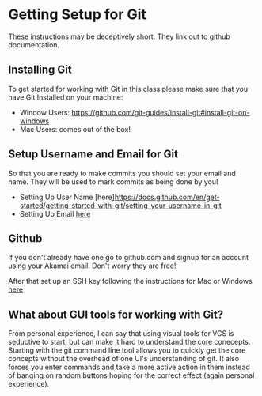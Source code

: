 # Getting Setup for Git
These instructions may be deceptively short.  They link out to github documentation.

## Installing Git
To get started for working with Git in this class please make sure that you have Git Installed on your machine:
- Window Users: https://github.com/git-guides/install-git#install-git-on-windows
- Mac Users: comes out of the box!

## Setup Username and Email for Git
So that you are ready to make commits you should set your email and name.  They will be used to mark commits as being done by you!
- Setting Up User Name [here]https://docs.github.com/en/get-started/getting-started-with-git/setting-your-username-in-git
- Setting Up Email [here](https://docs.github.com/en/account-and-profile/setting-up-and-managing-your-personal-account-on-github/managing-email-preferences/setting-your-commit-email-address)
## Github
If you don't already have one go to github.com and signup for an account using your Akamai email.  Don't worry they are free!

After that set up an SSH key following the instructions for Mac or Windows [here](https://docs.github.com/en/authentication/connecting-to-github-with-ssh/generating-a-new-ssh-key-and-adding-it-to-the-ssh-agent)



## What about GUI tools for working with Git? 
From personal experience, I can say that using visual tools for VCS is seductive to start, but can make it hard to understand the core conecepts. Starting with the git command line tool allows you to quickly get the core concepts without the overhead of one UI's understanding of git.  It also forces you enter commands and take a more active action in them instead of banging on random buttons hoping for the correct effect (again personal experience).   

